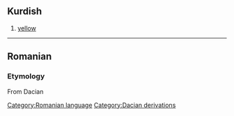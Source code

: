 == Kurdish ==
# [[yellow]]

----
== Romanian ==
=== Etymology ===
From Dacian

{{substub}}
[[Category:Romanian language]]
[[Category:Dacian derivations]]